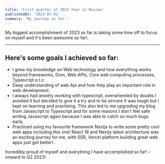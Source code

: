 ```yaml
---
title: 'First quarter of 2023 Year in Review'
publishedAt: '2023-07-02'
summary: 'My journey so far.'
---
```


My biggest accomplishment of 2023 so far is taking some time off to focus on myself and it's been awesome so far!.

---

## Here's some goals I achieved so far:

- I grew my knowledge on Web technology and how everything works beyond frameworks, Dom, Web APIs, Core web computing processes, Typescript e.t.c
- Deep understanding of web Api and how they play an important role in web development.
- I always had anxiety working with typescript, overwhemled by doubts I avoided it but decided to give it a try and to be sincere it was tough but I kept on learning and practising. This also led to me upgrading my blog from Javascript to Typescript and for some reasons I don't feel safe writing Javascript again because I was able to catch so much bugs early.
- Practiced using my favourite framework Nextjs to write some pretty cool web apps including this one! React 18 and Nextjs latest architecture was an exciting journey for me, with SSR, Vercel platform building great web apps just got better!.



Incredibly proud of myself and everything I have accomplished so far! – onward to Q2 2023!
